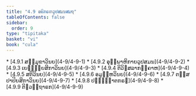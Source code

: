 ```yaml
---
title: "4.9 ອຘິກຣຓວູປສມນສມຖ"
tableOfContents: false
sidebar:
  order: 9
type: "tipitaka"
basket: "vi"
book: "cula"
---
```



<DynamicBreadcrumb />



<TableOfContents book="cula" section="4.9">
* [4.9.1 ສມ຺ມຸຂາວິນຍ](4-9/4-9-1)
* [4.9.2 ອຸພ຺ພາຫິກາຍວູປສມນ](4-9/4-9-2)
* [4.9.3 ເຍຠຸຍ຺ຍສິກາວິນຍ](4-9/4-9-3)
* [4.9.4 ຕິວິຘສລາກຄ຺ຄາຫ](4-9/4-9-4)
* [4.9.5 ສຕິວິນຍ](4-9/4-9-5)
* [4.9.6 ອມູຬ຺ຫວິນຍ](4-9/4-9-6)
* [4.9.7 ຕສ຺ສປາປິຍສິກາວິນຍ](4-9/4-9-7)
* [4.9.8 ປຏິຎ຺ຎາຕກຣຓ](4-9/4-9-8)
* [4.9.9 ຕິຓວຕ຺ຖາຣກ](4-9/4-9-9)
</TableOfContents>